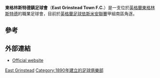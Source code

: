 {{multiple issues|
{{refimprove|time=2019-03-11T14:32:19+00:00}}
{{unencyclopedic|time=2019-03-11T14:32:19+00:00}}
{{unreferenced|time=2019-03-11T14:32:19+00:00}}
{{expand language|1=en|page=|time=2019-03-11T14:32:19+00:00}}
}}
{{Infobox football club
| clubname = 東格林斯特德鎮足球會
| image    = <!-- 檔案不存在 [[File:East_Grinstead_Town_F.C._logo.png|200px]] ，可從英文維基百科取得 -->
| fullname = East Grinstead Town Football Club
| nickname = The Wasps
| founded  = {{start date and age|1890|5|8}}
| ground   = [http://stable.toolserver.org/geohack/geohack.php?pagename=East_Court&params=51_07_52.82_N_0_00_07.38_E_region:GB_type:landmark East Court], [[East_Grinstead|East Grinstead]]
| capacity = 1,000
| chairman = Richard Tramontin
| manager  = Matt Longhurst
| coaches = Sonny Gladdish, Lee Barnett
| league   = [[英格蘭足球依斯米安聯賽|英格蘭足球依斯米安聯賽]]甲組南區
| season   = 2015–16
| position = [[英格蘭足球依斯米安聯賽|英格蘭足球依斯米安聯賽]]甲組南區, 20
| pattern_la1=_blackshoulders|pattern_b1=_blackstripes|pattern_ra1=_blackshoulders|pattern_sh1=_goldsides|pattern_so1=_2 gold stripes|
  leftarm1=FFD700|body1=FFD700|rightarm1=FFD700|shorts1=000000|socks1=000000
}}

'''東格林斯特德鎮足球會'''（'''East Grinstead Town F.C.'''）是一支位於[[英格蘭|英格蘭]][[東格林斯特德|東格林斯特德]]的職業足球會，目前於[[英格蘭足球依斯米安聯賽|英格蘭足球依斯米安聯賽]]甲組南區角逐。

==參考==
{{Reflist}}

==外部連結==
*[http://www.egtfc.co.uk Official website] {{Wayback|url=http://www.egtfc.co.uk/ |date=20201101102544 }}

[[Category:西薩塞克斯郡足球俱樂部|East Grinstead]]
[[Category:1890年建立的足球俱樂部|Category:1890年建立的足球俱樂部]]